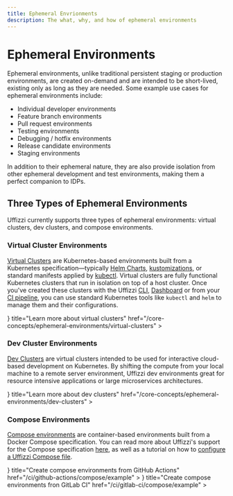 ```yaml
---
title: Ephemeral Envrionments
description: The what, why, and how of ephemeral environments
---
```



# Ephemeral Environments

Ephemeral environments, unlike traditional persistent staging or production environments, are created on-demand and are intended to be short-lived, existing only as long as they are needed. Some example use cases for ephemeral environments include:  

- Individual developer environments
- Feature branch environments
- Pull request environments
- Testing environments
- Debugging / hotfix environments
- Release candidate environments
- Staging environments

In addition to their ephemeral nature, they are also provide isolation from other ephemeral development and test environments, making them a perfect companion to IDPs.

## Three Types of Ephemeral Environments

Uffizzi currently supports three types of ephemeral environments: virtual clusters, dev clusters, and compose environments.

### Virtual Cluster Environments
[Virtual Clusters](/core-concepts/ephemeral-environments/virtual-clusters) are Kubernetes-based environments built from a Kubernetes specification—typically [Helm Charts](https://helm.sh), [kustomizations](https://kustomize.io), or standard manifests applied by [kubectl](https://kubernetes.io/reference/kubectl/). Virtual clusters are fully functional Kubernetes clusters that run in isolation on top of a host cluster. Once you've created these clusters with the Uffizzi [CLI](usage/cli), [Dashboard](/usage/dashboard) or from your [CI pipeline](/usage/ci), you can use standard Kubernetes tools like `kubectl` and `helm` to manage them and their configurations.

<Cards num={2}>
  <Cards.Card
    arrow
    icon={<Group />}
    title="Learn more about virtual clusters"
    href="/core-concepts/ephemeral-environments/virtual-clusters"
  >
  </Cards.Card>
</Cards>

### Dev Cluster Environments
[Dev Clusters](/core-concepts/ephemeral-environments/dev-clusters) are virtual clusters intended to be used for interactive cloud-based development on Kubernetes. By shifting the compute from your local machine to a remote server environment, Uffizzi dev environments great for resource intensive applications or large microservices architectures. 

<Cards num={2}>
  <Cards.Card
    arrow
    icon={<ChevronRightSquare />}
    title="Learn more about dev clusters"
    href="/core-concepts/ephemeral-environments/dev-clusters"
  >
  </Cards.Card>
</Cards>

### Compose Environments 
[Compose environments](/core-concepts/ephemeral-environments/compose) are container-based environments built from a Docker Compose specification. You can read more about Uffizzi's support for the Compose specification [here](references/compose-spec.md), as well as a tutorial on how to [configure a Uffizzi Compose file](docker-compose-environment.md#create-a-docker-compose-template).

<Cards num={2}>
  <Cards.Card
    arrow
    icon={<Github />}
    title="Create compose environments from GitHub Actions"
    href="/ci/github-actions/compose/example"
  >
  </Cards.Card>
  <Cards.Card
    arrow
    icon={<Gitlab />}
    title="Create compose environments fron GitLab CI"
    href="/ci/gitlab-ci/compose/example"
  >
  </Cards.Card>
</Cards>
